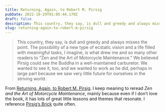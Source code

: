 ```yaml
---
title: Returning, Again, to Robert M. Pirsig
pubDate: 2022-10-29T01:05:44.170Z
draft: false
description: This country, they say, is dull and greedy and always misses the point.
slug: returning-again-to-robert-m-pirsig
---
```

> This country, they say, is dull and greedy and always misses the point. The possibility of a new type of ecstatic vision and a life filled with meaningful tasks, I imagine, is what drew me and so many other readers to “Zen and the Art of Motorcycle Maintenance.” We believed Pirsig could see the Buddha in a well-maintained carburetor. We wanted to see it, too, and we wanted to work as he did, perhaps in large part because we saw very little future for ourselves in the striving world.

From [Returning, Again, to Robert M. Pirsig](https://www.newyorker.com/news/our-columnists/returning-again-to-robert-m-pirsig). I keep meaning to reread _Zen and the Art of Motorcycle Maintenance_,  mainly because even if I don’t love the book, it has lots of great little lessons and themes that resonate. I reference [Pirsig’s Brick](https://www.thestrategyexchange.co.uk/2014/05/pirsigs-brick/) quite often.